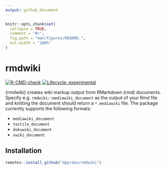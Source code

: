 ```yaml
---
output: github_document
---
```


<!-- README.md is generated from README.Rmd. Please edit that file -->

```r
knitr::opts_chunk$set(
  collapse = TRUE,
  comment = "#>",
  fig.path = "man/figures/README-",
  out.width = "100%"
)
```
# rmdwiki

<!-- badges: start -->
[![R-CMD-check](https://github.com/dpprdan/rmdwiki/workflows/R-CMD-check/badge.svg)](https://github.com/dpprdan/rmdwiki/actions/workflows/check-release.yaml)
[![Lifecycle: experimental](https://img.shields.io/badge/lifecycle-experimental-orange.svg)](https://lifecycle.r-lib.org/articles/stages.html#experimental)
<!-- badges: end -->

{rmdwiki} creates wiki markup output from RMarkdown (rmd) documents. 
Specify e.g. `rmdwiki::mediawiki_document` as the output of your Rmd file and knitting the document should return a `*.mediawiki` file. 
The package currently supports the following formats: 

- `mediawiki_document` 
- `textile_document`
- `dokuwiki_document`
- `xwiki_document`

## Installation

```r
remotes::install_github("dpprdan/rmdwiki")
```

